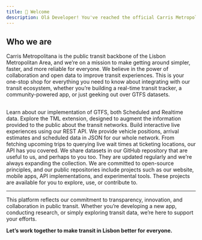 ```yaml
---
title: 👋 Welcome
description: Olá Developer! You've reached the official Carris Metropolitana API and Developer Documentation. Explore what we offer and don't hesitate to contact us.
---
```


## Who we are

Carris Metropolitana is the public transit backbone of the Lisbon Metropolitan Area, and we’re on a mission to make getting around simpler, faster, and more reliable for everyone.
We believe in the power of collaboration and open data to improve transit experiences. This is your one-stop shop for everything you need to know about integrating with our transit ecosystem,
whether you’re building a real-time transit tracker, a community-powered app, or just geeking out over GTFS datasets.

##

<Cards>
    <Card icon="🧰" title="Our GTFS implementation" href="/gtfs">
        Learn about our implementation of GTFS, both Scheduled and Realtime data. Explore the TML extension, designed to augment the information provided to the public about the transit networks.
    </Card>
    <Card icon="🛠️" title="JSON API" href="/api">
        Build interactive live experiences using our REST API. We provide vehicle positions, arrival estimates and scheduled data in JSON for our whole network. From fetching upcoming trips to querying live wait times at ticketing locations, our API has you covered.
    </Card>
    <Card icon="🌍" title="Datasets" href="https://github.com/carrismetropolitana/datasets">
        We share datasets in our GitHub repository that are useful to us, and perhaps to you too. They are updated regularly and we're always expanding the collection.
    </Card>
    <Card icon="🐝" title="Open Source projects" href="/open-data">
        We are committed to open-source principles, and our public repositories include projects such as our website, mobile apps, API implementations, and experimental tools. These projects are available for you to explore, use, or contribute to.
    </Card>
</Cards>

---

This platform reflects our commitment to transparency, innovation, and collaboration in public transit. Whether you’re developing a new app, conducting research, or simply exploring transit data, we’re here to support your efforts.

**Let’s work together to make transit in Lisbon better for everyone.**